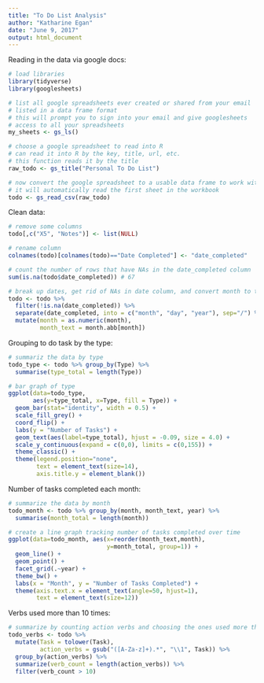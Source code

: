 ```yaml
---
title: "To Do List Analysis"
author: "Katharine Egan"
date: "June 9, 2017"
output: html_document
---
```


Reading in the data via google docs:
```r
# load libraries
library(tidyverse)
library(googlesheets)

# list all google spreadsheets ever created or shared from your email 
# listed in a data frame format
# this will prompt you to sign into your email and give googlesheets
# access to all your spreadsheets
my_sheets <- gs_ls()

# choose a google spreadsheet to read into R 
# can read it into R by the key, title, url, etc. 
# this function reads it by the title 
raw_todo <- gs_title("Personal To Do List")

# now convert the google spreadsheet to a usable data frame to work with
# it will automatically read the first sheet in the workbook
todo <- gs_read_csv(raw_todo)
```

Clean data:
```r
# remove some columns 
todo[,c("X5", "Notes")] <- list(NULL)

# rename column 
colnames(todo)[colnames(todo)=="Date Completed"] <- "date_completed" 

# count the number of rows that have NAs in the date_completed column
sum(is.na(todo$date_completed)) # 67

# break up dates, get rid of NAs in date column, and convert month to text
todo <- todo %>%
  filter(!is.na(date_completed)) %>% 
  separate(date_completed, into = c("month", "day", "year"), sep="/") %>% 
  mutate(month = as.numeric(month),
         month_text = month.abb[month])
```

Grouping to do task by the type:
```r
# summariz the data by type
todo_type <- todo %>% group_by(Type) %>% 
  summarise(type_total = length(Type))

# bar graph of type
ggplot(data=todo_type,
       aes(y=type_total, x=Type, fill = Type)) +
  geom_bar(stat="identity", width = 0.5) +
  scale_fill_grey() +
  coord_flip() +
  labs(y = "Number of Tasks") +
  geom_text(aes(label=type_total), hjust = -0.09, size = 4.0) +
  scale_y_continuous(expand = c(0,0), limits = c(0,155)) +
  theme_classic() +
  theme(legend.position="none", 
        text = element_text(size=14),
        axis.title.y = element_blank())
```

Number of tasks completed each month:
```r
# summarize the data by month 
todo_month <- todo %>% group_by(month, month_text, year) %>% 
  summarise(month_total = length(month))

# create a line graph tracking number of tasks completed over time 
ggplot(data=todo_month, aes(x=reorder(month_text,month), 
                            y=month_total, group=1)) +
  geom_line() +
  geom_point() +
  facet_grid(.~year) +
  theme_bw() +
  labs(x = "Month", y = "Number of Tasks Completed") +
  theme(axis.text.x = element_text(angle=50, hjust=1),
        text = element_text(size=12))
```

Verbs used more than 10 times:
```r
# summarize by counting action verbs and choosing the ones used more than 10 times
todo_verbs <- todo %>%
  mutate(Task = tolower(Task),
         action_verbs = gsub("([A-Za-z]+).*", "\\1", Task)) %>% 
  group_by(action_verbs) %>%
  summarize(verb_count = length(action_verbs)) %>% 
  filter(verb_count > 10) 
```

